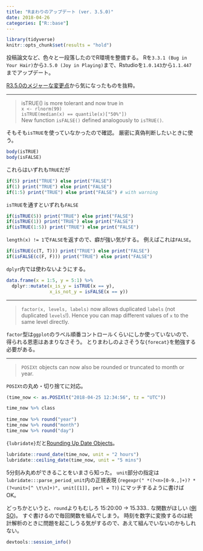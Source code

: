 ```yaml
---
title: "Rまわりのアップデート (ver. 3.5.0)"
date: 2018-04-26
categories: ["R::base"]
---
```


```r
library(tidyverse)
knitr::opts_chunk$set(results = "hold")
```

投稿論文など、色々と一段落したのでR環境を整備する。
Rを`3.3.1 (Bug in Your Hair)`から`3.5.0 (Joy in Playing)`まで、Rstudioを`1.0.143`から`1.1.447`までアップデート。

[R3.5.0のメジャーな変更点](https://cran.r-project.org/bin/windows/base/NEWS.R-3.5.0patched.html)から気になったものを抜粋。

--- 

> isTRUE() is more tolerant and now true in  
>  `x <- rlnorm(99)`  
>  `isTRUE(median(x) == quantile(x)["50%"])`  
> New function `isFALSE()` defined analogously to `isTRUE()`.

そもそも`isTRUE`を使っていなかったので確認。
厳密に真偽判断したいときに使う。

```r
body(isTRUE)
body(isFALSE)
```

これらはいずれも`TRUE`だが
```r
if(5) print("TRUE") else print("FALSE")
if(1) print("TRUE") else print("FALSE")
if(1:5) print("TRUE") else print("FALSE") # with warning
```

`isTRUE`を通すといずれも`FALSE`
```r
if(isTRUE(5)) print("TRUE") else print("FALSE")
if(isTRUE(1)) print("TRUE") else print("FALSE")
if(isTRUE(1:5)) print("TRUE") else print("FALSE")
```

`length(x) != 1`で`FALSE`を返すので、癖が強い気がする。
例えばこれは`FALSE`。

```r
if(isTRUE(c(T, T))) print("TRUE") else print("FALSE")
if(isFALSE(c(F, F))) print("TRUE") else print("FALSE")
```

`dplyr`内では使わないようにする。

```r
data.frame(x = 1:5, y = 5:1) %>%
  dplyr::mutate(x_is_y = isTRUE(x == y),
                x_is_not_y = isFALSE(x == y))
```

---

> `factor(x, levels, labels)` now allows duplicated `labels` (not duplicated `levels`!). Hence you can map different values of `x` to the same level directly.

`factor`型は`ggplot`のラベル順番コントロールくらいにしか使っていないので、得られる恩恵はあまりなさそう。
とりまわしのよさそうな`{forecat}`を勉強する必要がある。

---

> `POSIXt` objects can now also be rounded or truncated to month or year.

`POSIXt`の丸め・切り捨てに対応。

```r
(time_now <- as.POSIXlt("2018-04-25 12:34:56", tz = "UTC"))

time_now %>% class
  
time_now %>% round("year")
time_now %>% round("month")
time_now %>% round("day")
```

`{lubridate}`だと[Rounding Up Date Objects](https://lubridate.tidyverse.org/reference/round_date.html#rounding-up-date-objects)。

```r
lubridate::round_date(time_now, unit = "2 hours")
lubridate::ceiling_date(time_now, unit = "5 mins")
```

5分刻み丸めができることをいまさら知った。
`unit`部分の指定は`lubridate:::parse_period_unit`内の正規表現 (`regexpr(" *(?<n>[0-9.,]+)? *(?<unit>[^ \t\n]+)", unit[[1]], perl = T)`) にマッチするように書けばOK。

どっちかというと、`round`よりもむしろ 15:20:00 -> 15.333.. な関数がほしい
([例SO](https://stackoverflow.com/questions/21781311/how-to-convert-time-to-decimal))。
すぐ書けるので毎回関数を組んでしまう。
時刻を数字に変換するのは統計解析のときに問題を起こしうる気がするので、あえて組んでいないのかもしれない。

```r
devtools::session_info()
```